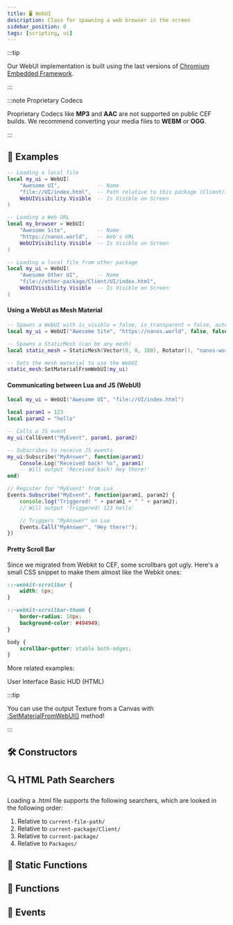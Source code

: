 ```yaml
---
title: 🖥️ WebUI
description: Class for spawning a web browser in the screen
sidebar_position: 0
tags: [scripting, ui]
---
```


<HeaderDeclaration type="Class" name="WebUI" image="/img/docs/webui.webp" />

:::tip

Our WebUI implementation is built using the last versions of [Chromium Embedded Framework](https://bitbucket.org/chromiumembedded/cef).

:::

:::note Proprietary Codecs

Proprietary Codecs like **MP3** and **AAC** are not supported on public CEF builds. We recommend converting your media files to **WEBM** or **OGG**.

:::


## 🎒 Examples

```lua title="Client/Index.lua"
-- Loading a local file
local my_ui = WebUI(
    "Awesome UI",            -- Name
    "file://UI/index.html",  -- Path relative to this package (Client/)
    WebUIVisibility.Visible  -- Is Visible on Screen
)

-- Loading a Web URL
local my_browser = WebUI(
    "Awesome Site",          -- Name
    "https://nanos.world",   -- Web's URL
    WebUIVisibility.Visible  -- Is Visible on Screen
)

-- Loading a local file from other package
local my_ui = WebUI(
    "Awesome Other UI",      -- Name
    "file://other-package/Client/UI/index.html",
    WebUIVisibility.Visible  -- Is Visible on Screen
)
```


#### Using a WebUI as Mesh Material

```lua title="Client/Index.lua"
-- Spawns a WebUI with is_visible = false, is_transparent = false, auto_resize = false and size of 500x500
local my_ui = WebUI("Awesome Site", "https://nanos.world", false, false, false, 500, 500)

-- Spawns a StaticMesh (can be any mesh)
local static_mesh = StaticMesh(Vector(0, 0, 100), Rotator(), "nanos-world::SM_Cube")

-- Sets the mesh material to use the WebUI
static_mesh:SetMaterialFromWebUI(my_ui)
```


#### Communicating between Lua and JS (WebUI)

```lua title="Client/Index.lua"
local my_ui = WebUI("Awesome UI", "file://UI/index.html")

local param1 = 123
local param2 = "hello"

-- Calls a JS event
my_ui:CallEvent("MyEvent", param1, param2)

-- Subscribes to receive JS events
my_ui:Subscribe("MyAnswer", function(param1)
    Console.Log("Received back! %s", param1)
    -- Will output 'Received back! Hey there!'
end)
```

```javascript title="script.js"
// Register for "MyEvent" from Lua
Events.Subscribe("MyEvent", function(param1, param2) {
    console.log("Triggered! " + param1 + " " + param2);
    // Will output 'Triggered! 123 hello'

    // Triggers "MyAnswer" on Lua
    Events.Call("MyAnswer", "Hey there!");
})
```


#### Pretty Scroll Bar

Since we migrated from Webkit to CEF, some scrollbars got ugly. Here's a small CSS snippet to make them almost like the Webkit ones:

```css
::-webkit-scrollbar {
    width: 6px;
}

::-webkit-scrollbar-thumb {
    border-radius: 10px;
    background-color: #494949;
}

body {
    scrollbar-gutter: stable both-edges;
}
```

More related examples:

<ReferenceLink href="core-concepts/scripting/user-interface">User Interface</ReferenceLink>
<ReferenceLink href="getting-started/tutorials-and-examples/basic-hud-html">Basic HUD (HTML)</ReferenceLink>

:::tip

You can use the output Texture from a Canvas with [:SetMaterialFromWebUI()](/scripting-reference/classes/base-classes/paintable.mdx#setmaterialfromwebui) method!

:::


## 🛠 Constructors

<ConstructorDeclaration type="Class" name="WebUI" />


## 🔍 HTML Path Searchers

Loading a .html file supports the following searchers, which are looked in the following order:

1. Relative to `current-file-path/`
2. Relative to `current-package/Client/`
3. Relative to `current-package/`
4. Relative to `Packages/`


## 🗿 Static Functions

<StaticFunctionsDeclaration type="Class" name="WebUI" />


## 🦠 Functions

<FunctionsDeclaration type="Class" name="WebUI" />


## 🚀 Events

<EventsDeclaration type="Class" name="WebUI" />